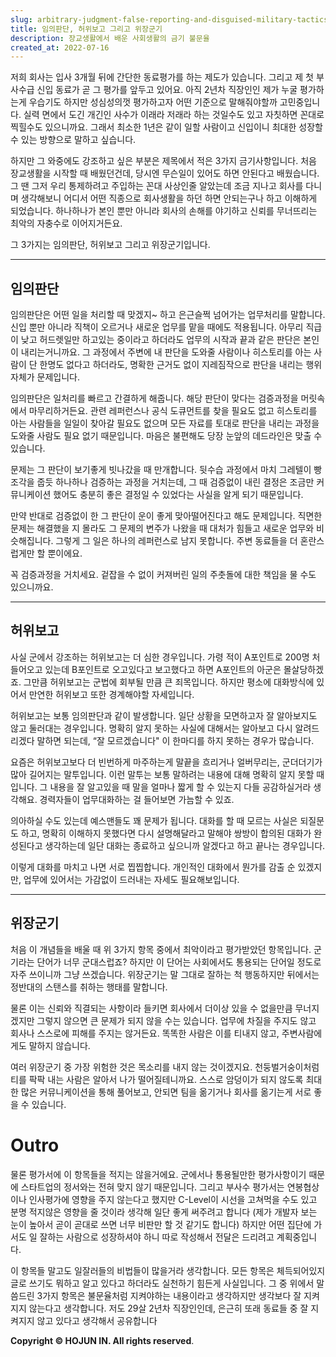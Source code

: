 ```yaml
---
slug: arbitrary-judgment-false-reporting-and-disguised-military-tactics
title: 임의판단, 허위보고 그리고 위장군기
description: 장교생활에서 배운 사회생활의 금기 불문율
created_at: 2022-07-16
---
```


저희 회사는 입사 3개월 뒤에 간단한 동료평가를 하는 제도가 있습니다. 그리고 제 첫 부사수급 신입 동료가 곧 그 평가를 앞두고 있어요.
아직 2년차 직장인인 제가 누굴 평가하는게 우습기도 하지만 성심성의껏 평가하고자 어떤 기준으로 말해줘야할까 고민중입니다. 실력 면에서 도긴
개긴인 사수가 이래라 저래라 하는 것일수도 있고 자칫하면 꼰대로 찍힐수도 있으니까요. 그래서 최소한 1년은 같이 일할 사람이고 신입이니
최대한 성장할 수 있는 방향으로 말하고 싶습니다.

하지만 그 와중에도 강조하고 싶은 부분은 제목에서 적은 3가지 금기사항입니다. 처음 장교생활을 시작할 때 배웠던건데, 당시엔 무슨일이 있어도
하면 안된다고 배웠습니다. 그 땐 그저 우리 통제하려고 주입하는 꼰대 사상인줄 알았는데 조금 지나고 회사를 다니며 생각해보니 어디서 어떤
직종으로 회사생활을 하던 하면 안되는구나 하고 이해하게 되었습니다. 하나하나가 본인 뿐만 아니라 회사의 손해를 야기하고 신뢰를 무너뜨리는
최악의 자충수로 이어지거든요.

그 3가지는 임의판단, 허위보고 그리고 위장군기입니다.

---

## 임의판단

임의판단은 어떤 일을 처리할 때 맞겠지~ 하고 은근슬쩍 넘어가는 업무처리를 말합니다. 신입 뿐만 아니라 직책이 오르거나 새로운 업무를 맡을
때에도 적용됩니다. 아무리 직급이 낮고 허드렛일만 하고있는 중이라고 하더라도 업무의 시작과 끝과 같은 판단은 본인이 내리는거니까요. 그
과정에서 주변에 내 판단을 도와줄 사람이나 히스토리를 아는 사람이 단 한명도 없다고 하더라도, 명확한 근거도 없이 지레짐작으로 판단을 내리는
행위 자체가 문제입니다.

임의판단은 일처리를 빠르고 간결하게 해줍니다. 해당 판단이 맞다는 검증과정을 머릿속에서 마무리하거든요. 관련 레퍼런스나 공식 도큐먼트를 찾을
필요도 없고 히스토리를 아는 사람들을 일일이 찾아갈 필요도 없으며 모든 자료를 토대로 판단을 내리는 과정을 도와줄 사람도 필요 없기
때문입니다. 마음은 불편해도 당장 눈앞의 데드라인은 맞출 수 있습니다.

문제는 그 판단이 보기좋게 빗나갔을 때 만개합니다. 뒷수습 과정에서 마치 그레텔이 빵조각을 줍듯 하나하나 검증하는 과정을 거치는데, 그 때
검증없이 내린 결정은 조금만 커뮤니케이션 했어도 충분히 좋은 결정일 수 있었다는 사실을 알게 되기 때문입니다.

만약 반대로 검증없이 한 그 판단이 운이 좋게 맞아떨어진다고 해도 문제입니다. 직면한 문제는 해결했을 지 몰라도 그 문제의 변주가 나왔을 때
대처가 힘들고 새로운 업무와 비슷해집니다. 그렇게 그 일은 하나의 레퍼런스로 남지 못합니다. 주변 동료들을 더 혼란스럽게만 할 뿐이에요.

꼭 검증과정을 거치세요. 겉잡을 수 없이 커져버린 일의 주춧돌에 대한 책임을 물 수도 있으니까요.

---

## 허위보고

사실 군에서 강조하는 허위보고는 더 심한 경우입니다. 가령 적이 A포인트로 200명 처들어오고 있는데 B포인트로 오고있다고 보고했다고 하면
A포인트의 아군은 몰살당하겠죠. 그만큼 허위보고는 군법에 회부될 만큼 큰 죄목입니다. 하지만 평소에 대화방식에 있어서 만연한 허위보고 또한
경계해야할 자세입니다.

허위보고는 보통 임의판단과 같이 발생합니다. 일단 상황을 모면하고자 잘 알아보지도 않고 둘러대는 경우입니다. 명확히 알지 못하는 사실에
대해서는 알아보고 다시 알려드리겠다 말하면 되는데, “잘 모르겠습니다" 이 한마디를 하지 못하는 경우가 많습니다.

요즘은 허위보고보다 더 빈번하게 마주하는게 말끝을 흐리거나 얼버무리는, 군더더기가 많아 길어지는 말투입니다. 이런 말투는 보통 말하려는
내용에 대해 명확히 알지 못할 때입니다. 그 내용을 잘 알고있을 때 말을 얼마나 짧게 할 수 있는지 다들 공감하실거라 생각해요. 경력자들이
업무대화하는 걸 들어보면 가늠할 수 있죠.

의아하실 수도 있는데 예스맨들도 꽤 문제가 됩니다. 대화를 할 때 모르는 사실은 되질문도 하고, 명확히 이해하지 못했다면 다시 설명해달라고
말해야 쌍방이 합의된 대화가 완성된다고 생각하는데 일단 대화는 종료하고 싶으니까 알겠다고 하고 끝나는 경우입니다.

이렇게 대화를 마치고 나면 서로 찝찝합니다. 개인적인 대화에서 뭔가를 감출 순 있겠지만, 업무에 있어서는 가감없이 드러내는 자세도
필요해보입니다.

---

## 위장군기

처음 이 개념들을 배울 때 위 3가지 항목 중에서 최악이라고 평가받았던 항목입니다. 군기라는 단어가 너무 군대스럽죠? 하지만 이 단어는
사회에서도 통용되는 단어일 정도로 자주 쓰이니까 그냥 쓰겠습니다. 위장군기는 말 그대로 잘하는 척 행동하지만 뒤에서는 정반대의 스탠스를
취하는 행태를 말합니다.

물론 이는 신뢰와 직결되는 사항이라 들키면 회사에서 더이상 있을 수 없을만큼 무너지겠지만 그렇지 않으면 큰 문제가 되지 않을 수는 있습니다.
업무에 차질을 주지도 않고 회사나 스스로에 피해를 주지는 않거든요. 똑똑한 사람은 이를 티내지 않고, 주변사람에게도 말하지 않습니다.

여러 위장군기 중 가장 위험한 것은 목소리를 내지 않는 것이겠지요. 천둥벌거숭이처럼 티를 팍팍 내는 사람은 알아서 나가 떨어질테니까요.
스스로 암덩이가 되지 않도록 최대한 많은 커뮤니케이션을 통해 풀어보고, 안되면 팀을 옮기거나 회사를 옮기는게 서로 좋을 수 있습니다.

# Outro

물론 평가서에 이 항목들을 적지는 않을거에요. 군에서나 통용될만한 평가사항이기 때문에 스타트업의 정서와는 전혀 맞지 않기 때문입니다. 그리고
부사수 평가서는 연봉협상이나 인사평가에 영향을 주지 않는다고 했지만 C-Level이 시선을 고쳐먹을 수도 있고 분명 적지않은 영향을 줄
것이라 생각해 일단 좋게 써주려고 합니다 (제가 개발자 보는 눈이 높아서 곧이 곧대로 쓰면 너무 비판만 할 것 같기도 합니다) 하지만 어떤
집단에 가서도 일 잘하는 사람으로 성장하셔야 하니 따로 작성해서 전달은 드리려고 계획중입니다.

이 항목들 말고도 일잘러들의 비법들이 많을거라 생각합니다. 모든 항목은 체득되어있지 글로 쓰기도 뭐하고 알고 있다고 하더라도 실천하기 힘든게
사실입니다. 그 중 위에서 말씀드린 3가지 항목은 불문율처럼 지켜야하는 내용이라고 생각하지만 생각보다 잘 지켜지지 않는다고 생각합니다. 저도
29살 2년차 직장인인데, 은근히 또래 동료들 중 잘 지켜지지 않고 있다고 생각해서 공유합니다

**Copyright © HOJUN IN. All rights reserved**.
